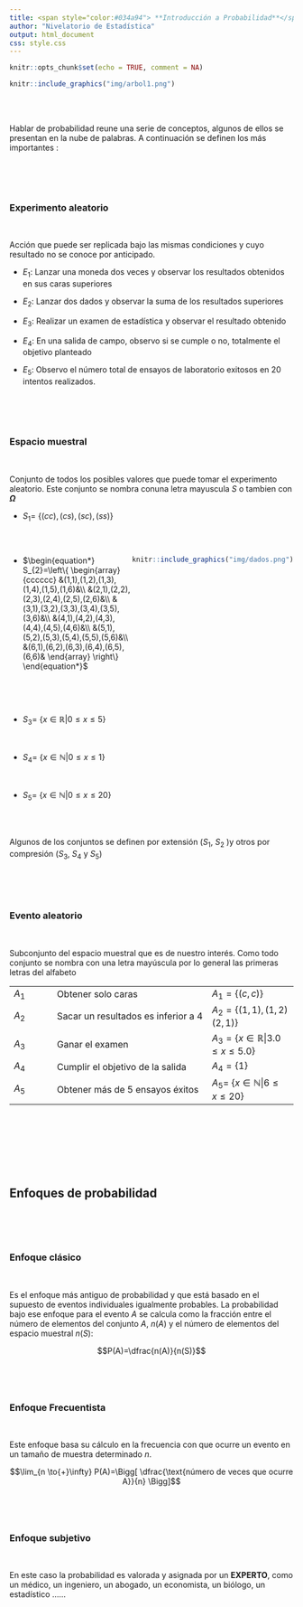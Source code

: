 ```yaml
---
title: <span style="color:#034a94"> **Introducción a Probabilidad**</span>
author: "Nivelatorio de Estadística"
output: html_document
css: style.css
---
```



```r
knitr::opts_chunk$set(echo = TRUE, comment = NA)
```


```r
knitr::include_graphics("img/arbol1.png")
```

<br/> <br/>

Hablar de probabilidad reune una serie de conceptos, algunos de ellos se presentan en la nube de palabras. A continuación se definen los más importantes :

<br/><br/><br/>

### **Experimento aleatorio**

<br/>

Acción que puede ser replicada bajo las mismas condiciones y cuyo resultado no se conoce por anticipado.

+ $E_{1}$: Lanzar una moneda dos veces y observar los resultados obtenidos en sus caras superiores 

+ $E_{2}$: Lanzar dos dados y observar la suma de los resultados superiores 

+ $E_{3}$: Realizar un examen de estadística y observar el resultado obtenido  

+ $E_{4}$: En una salida de campo, observo si se cumple o no, totalmente el objetivo planteado 

+ $E_{5}$: Observo el número total de ensayos de laboratorio exitosos en  20 intentos realizados.


<br/><br/><br/>

### **Espacio muestral** 

<br/>

Conjunto de todos los posibles valores que puede tomar el experimento aleatorio. Este conjunto se nombra conuna letra mayuscula $S$ o tambien con **$\Omega$**

+ $S_{1}$= $\{ (cc), (cs), (sc), (ss) \}$  

<br/>

:::: {style="display: flex;"}

::: {}

+ $\begin{equation*}
	S_{2}=\left\{
	\begin{array}{cccccc}
	&(1,1),(1,2),(1,3),(1,4),(1,5),(1,6)&\\
	&(2,1),(2,2),(2,3),(2,4),(2,5),(2,6)&\\
	&(3,1),(3,2),(3,3),(3,4),(3,5),(3,6)&\\
	&(4,1),(4,2),(4,3),(4,4),(4,5),(4,6)&\\
	&(5,1),(5,2),(5,3),(5,4),(5,5),(5,6)&\\
	&(6,1),(6,2),(6,3),(6,4),(6,5),(6,6)&
	\end{array}
	\right\}
	\end{equation*}$ 

:::

::: {}

```r
knitr::include_graphics("img/dados.png")
```
:::

::::

<br/><br/>

+ $S_{3}$= $\{ x \in \mathbb{R} | 0 \leq x \leq 5   \}$ 

<br/>

+ $S_{4}$= $\{ x \in \mathbb{N}| 0 \leq x \leq 1 \}$ 

<br/>

+ $S_{5}$= $\{ x \in \mathbb{N}| 0 \leq x \leq 20 \}$

<br/><br/>

Algunos de los conjuntos se definen por extensión  ($S_{1}$, $S_{2}$ )y otros por compresión ($S_{3}$, $S_{4}$ y $S_{5}$)

<br/><br/><br/>

### **Evento aleatorio**

<br/>

Subconjunto del espacio muestral que es de nuestro interés. Como todo conjunto se nombra con una letra mayúscula por lo general las primeras letras del alfabeto



|           |                                       |                      |
|:----------|:--------------------------------------|:---------------------|
|$A_{1}$    | Obtener solo caras                    | $A_{1}=\{ (c,c)\}$
| $A_{2}$   | Sacar un resultados es inferior a 4   | $A_{2}=\{(1,1),(1,2)(2,1)\}$
| $A_{3}$   | Ganar el examen                       | $A_{3}=\{ x \in \mathbb{R} | 3.0 \leq x \leq 5.0 \}$
| $A_{4}$   | Cumplir el objetivo de la salida      | $A_{4} =\{ 1 \}$
| $A_{5}$   | Obtener más de 5 ensayos éxitos       | $A_{5}$= $\{ x \in \mathbb{N}| 6 \leq x \leq 20 \}$

<br/><br/>


<br/><br/><br/>

## **Enfoques de probabilidad**

<br/><br/><br/>

### **Enfoque clásico**  

<br/>

Es el enfoque más antiguo de probabilidad y que está basado en el supuesto de eventos individuales igualmente probables. La probabilidad bajo ese enfoque para el evento $A$ se calcula como la fracción entre el número de elementos del conjunto $A$, $n(A)$ y el número de elementos del espacio muestral $n(S)$: 
		

$$P(A)=\dfrac{n(A)}{n(S)}$$
<br/><br/><br/>

### **Enfoque Frecuentista**

<br/>

Este enfoque basa su cálculo en la frecuencia con que ocurre un evento en un tamaño de muestra determinado $n$.

			
$$\lim_{n \to{+}\infty} P(A)=\Bigg[ \dfrac{\text{número de veces que ocurre A}}{n} \Bigg]$$
<br/><br/><br/>

### **Enfoque subjetivo** 

<br/>

En este caso la probabilidad es valorada y asignada por un **EXPERTO**, como un médico, un ingeniero, un abogado, un economista, un biólogo, un estadístico ......














